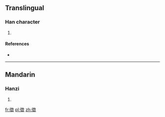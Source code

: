 ==Translingual==

===Han character===
{{Han char|rn=60|rad=彳|as=14|sn=17|four=2824<sub>0</sub>|canj=竹人山口大 (HOURK)}}

# {{defn|Han|sort=彳14}}

====References====
* {{Han ref|kx=0372.081|dkj=10272|hdz=20850.010|uh=5FBE|ud=24510|bh=ECDD|bd=60637}}

----

==Mandarin==

===Hanzi===
{{cmn-hanzi|pin=[[méi]] ([[mei2]])|wg=mei<sup>2</sup>}}

# {{defn|lang=cmn|sort=彳14}}

[[fr:徾]]
[[pl:徾]]
[[zh:徾]]